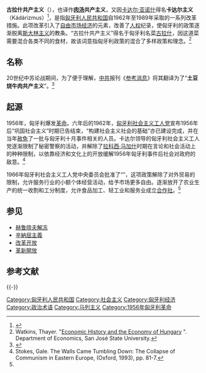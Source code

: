 {{communism sidebar}}
'''古拉什共产主义'''（{{lang-hu|Gulyáskommunizmus}}），也译作'''[[匈牙利湯|肉汤]]共产主义'''，又因[[卡达尔·亚诺什|卡达尔·亚诺什]]得名'''卡达尔主义'''（Kádárizmus）<ref>{{Cite web |url=http://www.osaarchivum.org/files/holdings/300/8/3/text/36-7-72.shtml |title=William F. Robinson: Kadarism - Is it Here to Stay? |accessdate=2015-01-10 |archive-date=2012-01-14 |archive-url=https://web.archive.org/web/20120114085535/http://www.osaarchivum.org/files/holdings/300/8/3/text/36-7-72.shtml |dead-url=yes }}</ref>，是指[[匈牙利人民共和国|匈牙利人民共和国]]自1962年至1989年采取的一系列改革措施。此项改革引入了[[自由市场经济|自由市场经济]]的元素，改善了[[人权|人权]]纪录，使匈牙利的政策逐渐脱离[[斯大林主义|斯大林主义]]的教条。“古拉什共产主义”得名于匈牙利名菜[[匈牙利湯|古拉什]]，因这道菜需要混合各类不同的食材，故该词意指匈牙利政策的混合了多样政策和理念。<ref>Watkins, Thayer. "[http://www.sjsu.edu/faculty/watkins/hungary.htm Economic History and the Economy of Hungary] {{Wayback|url=http://www.sjsu.edu/faculty/watkins/hungary.htm |date=20141207184439 }}". Department of Economics, San José State University.</ref>

==名称==
20世纪中苏论战期间，为了便于理解，[[中共|中共]]报刊《[[参考消息|参考消息]]》将其翻译为了“'''土豆烧牛肉共产主义'''”。<ref>{{cite news |author1=王殊 |title=“土豆烧牛肉”共产主义的由来 |url=http://cpc.people.com.cn/GB/85037/8534434.html |accessdate=2020-04-07 |agency=中国共产党新闻 |publisher=辽宁党史研究室 |archive-date=2020-12-09 |archive-url=https://web.archive.org/web/20201209011802/http://cpc.people.com.cn/GB/85037/8534434.html |dead-url=no }}</ref>

==起源==
{{Rquote|left|我们消灭了人与人之间的剥削，剥削阶级已经消失。虽然阶级仍旧存在，但他们都是劳动阶级，且阶级之间没有不可调和的冲突存在。|卡达尔·亚诺什，1985年[[匈牙利社会主义工人党|匈牙利社会主义工人党]]第十三次代表大会}}
1956年，匈牙利爆发[[1956年匈牙利革命|革命]]。六年后的1962年，[[匈牙利社会主义工人党|匈牙利社会主义工人党]]宣布1956年后“巩固社会主义”时期已告结束，“构建社会主义社会的基础”亦已建设完成，并在当年[[赦免|赦免]]了一批与匈牙利十月事件相关的人员。卡达尔领导的匈牙利社会主义工人党逐渐限制了秘密警察的活动，并解除了[[拉科西·马加什|拉科西·马加什]]时期在言论和社会活动上的种种限制，以依靠经济和文化上的开放缓解1956年匈牙利事件后社会对政府的敌意。<ref name = "Stokes1">Stokes, Gale. The Walls Came Tumbling Down: The Collapse of Communism in Eastern Europe, (Oxford, 1993), pp. 81-7.</ref>

1966年匈牙利社会主义工人党中央委员会批准了“{{link-en|新经济政策 (匈牙利)|New Economic Mechanism|新经济政策}}”，这项政策解除了对外贸易的限制，允许服务行业的小额个体经营活动，给予市场更多自由。逐渐放开了农业生产的统一收割和工分制度，允许食品加工、轻工业和服务业成立[[合作社|合作社]]。<ref name="Stokes1"/>

== 参见 ==
* [[赫鲁晓夫解冻|赫鲁晓夫解冻]]
* [[辛納屈主義|辛納屈主義]]
* [[改革开放|改革开放]]
* [[革新開放|革新開放]]

== 参考文献 ==
{{Reflist}}

{{-}}
{{Cold War}}
{{Portal bar|共产主义|冷战|经济}}

[[Category:匈牙利人民共和国|Category:匈牙利人民共和国]]
[[Category:社会主义|Category:社会主义]]
[[Category:匈牙利经济|Category:匈牙利经济]]
[[Category:政治术语|Category:政治术语]]
[[Category:马列主义|Category:马列主义]]
[[Category:1956年匈牙利革命|Category:1956年匈牙利革命]]